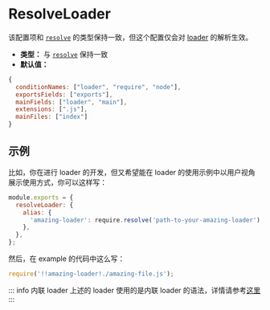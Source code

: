 
# ResolveLoader

<ApiMeta addedVersion="0.3.1" />

该配置项和 [`resolve`](/config/resolve) 的类型保持一致，但这个配置仅会对 [loader](/guide/features/loader) 的解析生效。

- **类型：** 与 [`resolve`](/config/resolve) 保持一致
- **默认值：**

```js
{
  conditionNames: ["loader", "require", "node"],
  exportsFields: ["exports"],
  mainFields: ["loader", "main"],
  extensions: [".js"],
  mainFiles: ["index"]
}
```

## 示例

比如，你在进行 loader 的开发，但又希望能在 loader 的使用示例中以用户视角展示使用方式，你可以这样写：

```js title="rspack.config.js"
module.exports = {
  resolveLoader: {
    alias: {
      'amazing-loader': require.resolve('path-to-your-amazing-loader'),
    },
  },
};
```

然后，在 example 的代码中这么写：

```js
require('!!amazing-loader!./amazing-file.js');
```

::: info 内联 loader
上述的 loader 使用的是内联 loader 的语法，详情请参考[这里](/api/loader-api/index)
:::
